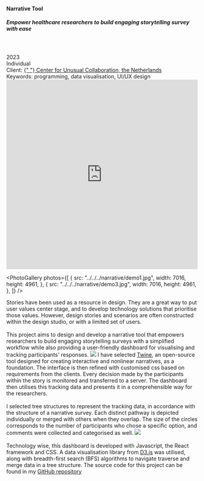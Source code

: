 
<TextLayout>
  <h4>Narrative Tool</h4>
  <h5>
    Empower healthcare researchers to build engaging storytelling survey with
    ease
  </h5>
  <br />
  <br />
  2023 <br />
  Individual
  <br />
  Client: <a href="https://www.unusualcollaborations.com/the-power-of-one">
    {" "}
    Center for Unusual Collaboration, the Netherlands
  </a>
  <br />
  Keywords: programming, data visualisation, UI/UX design
  <iframe
    width="100%"
    height="500"
    src="https://www.youtube.com/embed/pvB0T006fnY?si=m5OVOwVoNlrbSW7H"
    title="YouTube video player"
    frameborder="0"
    allow="accelerometer; autoplay; clipboard-write; encrypted-media; gyroscope; picture-in-picture; web-share"
    allowfullscreen
  ></iframe>
</TextLayout>
<Gap margin={30} />
<PhotoGallery
  photos={[
    {
      src: "../../../narrative/title.jpg",
      width: 7016,
      height: 4961,
    },
  ]}
/>

<PhotoGallery
  photos={[
    {
      src: "../../../narrative/demo1.jpg",
      width: 7016,
      height: 4961,
    },
    {
      src: "../../../narrative/demo3.jpg",
      width: 7016,
      height: 4961,
    },
  ]}
/>

<TextLayout> 
<Text title="Description">
  Stories have been used as a resource in design. They are a great way to put user values center
  stage, and to develop technology solutions that prioritise those values.
  However, design stories and scenarios are often constructed within the design
  studio, or with a limited set of users. 
  <br />
  <br />
  This project aims to design and develop a narrative tool that empowers researchers to build engaging storytelling surveys with a simplified workflow while also providing a user-friendly dashboard for visualising and tracking participants' responses. 
</Text>

<Text title="Design System">
  <img src="../../../narrative/designsystem.jpg" />
</Text>

<Text title="Constructing Narrative Stories">
  I have selected <a href="https://twinery.org/">Twine</a>, an open-source tool
  designed for creating interactive and nonlinear narratives, as a foundation.
  The interface is then refined with customised css based on requirements from
  the clients.
</Text>

<Text title="Data Tracking and Visualisation">
  Every decision made by the participants within the story is monitored and transferred to a server. The dashboard then utilises this tracking data and presents it in a comprehensible way for the researchers.
  <br />
  <br />
  I selected tree structures to represent the tracking data, in accordance with the structure of a narrative survey. Each distinct pathway is depicted individually or merged with others when they overlap. The size of the circles corresponds to the number of participants who chose a specific option, and comments were collected and categorised as well.
   <img src="../../../narrative/demo2.jpg" />
  <br />
  <br />
  Technology wise, this dashboard is developed with Javascript, the React framework and CSS. A data visualisation library from <a href="https://d3js.org/">D3.js</a> was utilised, along with breadth-first search (BFS) algorithms to navigate traverse and merge data in a tree structure. The source code for this project can be found in my <a href="https://github.com/void-kuangyi/Narrative-Tool">GitHub repository</a>
</Text>
</TextLayout>
